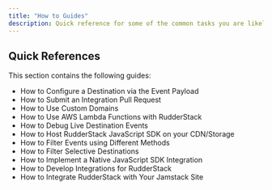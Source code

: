 ```yaml
---
title: "How to Guides"
description: Quick reference for some of the common tasks you are likely to perform while using the RudderStack platform.
---
```


## Quick References

This section contains the following guides:

* <Link to="/user-guides/how-to-guides/dynamic-destination-configuration/">How to Configure a Destination via the Event Payload</Link>

* <Link to="/user-guides/how-to-guides/how-to-submit-an-integration-pull-request/">How to Submit an Integration Pull Request </Link>

* <Link to="/user-guides/how-to-guides/custom-domains/">How to Use Custom Domains</Link>
* <Link to="/user-guides/how-to-guides/using-aws-lambda-functions-with-rudderstack/">How to Use AWS Lambda Functions with RudderStack</Link>

* <Link to="/user-guides/how-to-guides/live-destination-event-debugger/">How to Debug Live Destination Events</Link>
* <Link to="/user-guides/how-to-guides/self-hosting-js-sdk/">How to Host RudderStack JavaScript SDK on your CDN/Storage</Link>

* <Link to="/user-guides/how-to-guides/filter-events/">How to Filter Events using Different Methods</Link>
* <Link to="/user-guides/how-to-guides/how-to-filter-selective-destinations/">How to Filter Selective Destinations</Link>

* <Link to="/user-guides/how-to-guides/implement-native-js-sdk-integration/">How to Implement a Native JavaScript SDK Integration</Link>

* <Link to="/user-guides/how-to-guides/developing-integrations-for-rudderstack/">How to Develop Integrations for RudderStack</Link>

* <Link to="/user-guides/how-to-guides/rudderstack-jamstack-integration/">How to Integrate RudderStack with Your Jamstack Site</Link>


